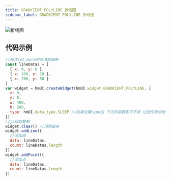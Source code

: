 ```yaml
---
title: GRADKIENT_POLYLINE 折线图
sidebar_label: GRADKIENT_POLYLINE 折线图
---
```


![折线图](/img/api/polyline.png)

## 代码示例

```js
//每次set_more时会清除画布
const lineDatas = [
  { x: 0, y: 0 },
  { x: 100, y: 10 },
  { x: 200, y: 50 }
]
var widget = hmUI.createWidget(hmUI.widget.GRADKIENT_POLYLINE, {
  x: 0,
  y: 0,
  w: 480,
  h: 200,
  type: hmUI.data_type.SLEEP //如果设置type后 下方的函数即可不用 让固件来绘制数据 目前只支持HEART和SLEEP
})
//js绘制数据
widget.clear() //清除画布
widget.addLine({
  //添加线
  data: lineDatas,
  count: lineDatas.length
})
widget.addPoint({
  //添加点
  data: lineDatas,
  count: lineDatas.length
})
```
